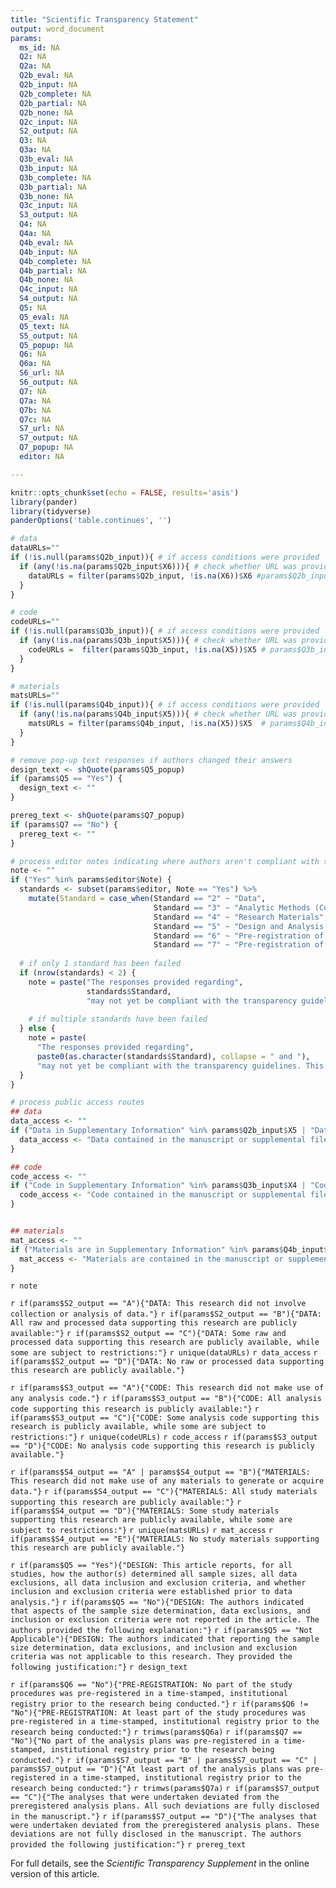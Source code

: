 ```yaml
---
title: "Scientific Transparency Statement"
output: word_document
params:
  ms_id: NA
  Q2: NA
  Q2a: NA
  Q2b_eval: NA
  Q2b_input: NA
  Q2b_complete: NA
  Q2b_partial: NA
  Q2b_none: NA
  Q2c_input: NA
  S2_output: NA
  Q3: NA
  Q3a: NA
  Q3b_eval: NA
  Q3b_input: NA
  Q3b_complete: NA
  Q3b_partial: NA
  Q3b_none: NA
  Q3c_input: NA
  S3_output: NA
  Q4: NA
  Q4a: NA
  Q4b_eval: NA
  Q4b_input: NA
  Q4b_complete: NA
  Q4b_partial: NA
  Q4b_none: NA
  Q4c_input: NA
  S4_output: NA
  Q5: NA
  Q5_eval: NA
  Q5_text: NA
  S5_output: NA
  Q5_popup: NA
  Q6: NA
  Q6a: NA
  S6_url: NA
  S6_output: NA
  Q7: NA
  Q7a: NA
  Q7b: NA
  Q7c: NA
  S7_url: NA
  S7_output: NA
  Q7_popup: NA
  editor: NA

---
```

  
```r
knitr::opts_chunk$set(echo = FALSE, results='asis')
library(pander)
library(tidyverse)
panderOptions('table.continues', '')

```


```r
# data
dataURLs=""
if (!is.null(params$Q2b_input)){ # if access conditions were provided
  if (any(!is.na(params$Q2b_input$X6))){ # check whether URL was provided
    dataURLs = filter(params$Q2b_input, !is.na(X6))$X6 #params$Q2b_input$X6
  }
}

# code
codeURLs=""
if (!is.null(params$Q3b_input)){ # if access conditions were provided
  if (any(!is.na(params$Q3b_input$X5))){ # check whether URL was provided
    codeURLs =  filter(params$Q3b_input, !is.na(X5))$X5 # params$Q3b_input$X5
  }
}

# materials
matsURLs=""
if (!is.null(params$Q4b_input)){ # if access conditions were provided
  if (any(!is.na(params$Q4b_input$X5))){ # check whether URL was provided
    matsURLs = filter(params$Q4b_input, !is.na(X5))$X5  # params$Q4b_input$X5
  }
}

# remove pop-up text responses if authors changed their answers
design_text <- shQuote(params$Q5_popup)
if (params$Q5 == "Yes") {
  design_text <- ""
}

prereg_text <- shQuote(params$Q7_popup)
if (params$Q7 == "No") {
  prereg_text <- ""
}

# process editor notes indicating where authors aren't compliant with standards
note <- ""
if ("Yes" %in% params$editor$Note) {
  standards <- subset(params$editor, Note == "Yes") %>% 
    mutate(Standard = case_when(Standard == "2" ~ "Data",
                                Standard == "3" ~ "Analytic Methods (Code)",
                                Standard == "4" ~ "Research Materials",
                                Standard == "5" ~ "Design and Analysis Transparency",
                                Standard == "6" ~ "Pre-registration of Study Procedures",
                                Standard == "7" ~ "Pre-registration of Analysis Plans"))
  
  # if only 1 standard has been failed
  if (nrow(standards) < 2) {
    note = paste("The responses provided regarding",
                 standards$Standard,
                 "may not yet be compliant with the transparency guidelines. This is likely to result in delays and additional inquiries unless changes are made to the manuscript and/or the Scientific Transparency Report.")
    
    # if multiple standards have been failed
  } else {
    note = paste(
      "The responses provided regarding",
      paste0(as.character(standards$Standard), collapse = " and "),
      "may not yet be compliant with the transparency guidelines. This is likely to result in delays and additional inquiries unless changes are made to the manuscript and/or the Scientific Transparency Report.")
  }
}

# process public access routes
## data
data_access <- ""
if ("Data in Supplementary Information" %in% params$Q2b_input$X5 | "Data is contained in the paper" %in% params$Q2b_input$X5) {
  data_access <- "Data contained in the manuscript or supplemental files. "
}

## code
code_access <- ""
if ("Code in Supplementary Information" %in% params$Q3b_input$X4 | "Code is contained in the paper" %in% params$Q3b_input$X4) {
  code_access <- "Code contained in the manuscript or supplemental files. "
}


## materials
mat_access <- ""
if ("Materials are in Supplementary Information" %in% params$Q4b_input$X4 | "Materials are contained in the paper" %in% params$Q4b_input$X4) {
  mat_access <- "Materials are contained in the manuscript or supplemental files. "
}


```

`r note`

<!-- data -->

`r if(params$S2_output == "A"){"DATA: This research did not involve collection or analysis of data."}`
`r if(params$S2_output == "B"){"DATA: All raw and processed data supporting this research are publicly available:"}`
`r if(params$S2_output == "C"){"DATA: Some raw and processed data supporting this research are publicly available, while some are subject to restrictions:"}` `r unique(dataURLs)` `r data_access`
`r if(params$S2_output == "D"){"DATA: No raw or processed data supporting this research are publicly available."}`

<!-- code -->
`r if(params$S3_output == "A"){"CODE: This research did not make use of any analysis code."}`
`r if(params$S3_output == "B"){"CODE: All analysis code supporting this research is publicly available:"}`
`r if(params$S3_output == "C"){"CODE: Some analysis code supporting this research is publicly available, while some are subject to restrictions:"}` `r unique(codeURLs)` `r code_access`
`r if(params$S3_output == "D"){"CODE: No analysis code supporting this research is publicly available."}`

<!-- materials -->
`r if(params$S4_output == "A" | params$S4_output == "B"){"MATERIALS: This research did not make use of any materials to generate or acquire data."}`
`r if(params$S4_output == "C"){"MATERIALS: All study materials supporting this research are publicly available:"}`
`r if(params$S4_output == "D"){"MATERIALS: Some study materials supporting this research are publicly available, while some are subject to restrictions:"}` `r unique(matsURLs)` `r mat_access`
`r if(params$S4_output == "E"){"MATERIALS: No study materials supporting this research are publicly available."}`

<!-- design -->
`r if(params$Q5 == "Yes"){"DESIGN: This article reports, for all studies, how the author(s) determined all sample sizes, all data exclusions, all data inclusion and exclusion criteria, and whether inclusion and exclusion criteria were established prior to data analysis."}`
`r if(params$Q5 == "No"){"DESIGN: The authors indicated that aspects of the sample size determination, data exclusions, and inclusion or exclusion criteria were not reported in the article. The authors provided the following explanation:"}`
`r if(params$Q5 == "Not Applicable"){"DESIGN: The authors indicated that reporting the sample size determination, data exclusions, and inclusion and exclusion criteria was not applicable to this research. They provided the following justification:"}` `r design_text`

<!-- preregistration -->
`r if(params$Q6 == "No"){"PRE-REGISTRATION: No part of the study procedures was pre-registered in a time-stamped, institutional registry prior to the research being conducted."}` `r if(params$Q6 != "No"){"PRE-REGISTRATION: At least part of the study procedures was pre-registered in a time-stamped, institutional registry prior to the research being conducted:"}` `r trimws(params$Q6a)` `r if(params$Q7 == "No"){"No part of the analysis plans was pre-registered in a time-stamped, institutional registry prior to the research being conducted."}` `r if(params$S7_output == "B" | params$S7_output == "C" | params$S7_output == "D"){"At least part of the analysis plans was pre-registered in a time-stamped, institutional registry prior to the research being conducted:"}` `r trimws(params$Q7a)` `r if(params$S7_output == "C"){"The analyses that were undertaken deviated from the preregistered analysis plans. All such deviations are fully disclosed in the manuscript."}` `r if(params$S7_output == "D"){"The analyses that were undertaken deviated from the preregistered analysis plans. These deviations are not fully disclosed in the manuscript. The authors provided the following justification:"}` `r prereg_text`


For full details, see the *Scientific Transparency Supplement* in the online version of this article.

